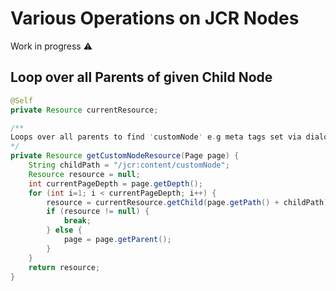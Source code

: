 # Various Operations on JCR Nodes

<div class="alert alert--warning" role="alert">
    Work in progress ⚠️
</div>

## Loop over all Parents of given Child Node

```java
@Self
private Resource currentResource;

/**
Loops over all parents to find 'customNode' e.g meta tags set via dialog multi
*/
private Resource getCustomNodeResource(Page page) {
	String childPath = "/jcr:content/customNode";
	Resource resource = null;
	int currentPageDepth = page.getDepth();
	for (int i=1; i < currentPageDepth; i++) {
		resource = currentResource.getChild(page.getPath() + childPath);
		if (resource != null) {
			break;
		} else {
			page = page.getParent();
		}
	}
	return resource;
}
```
